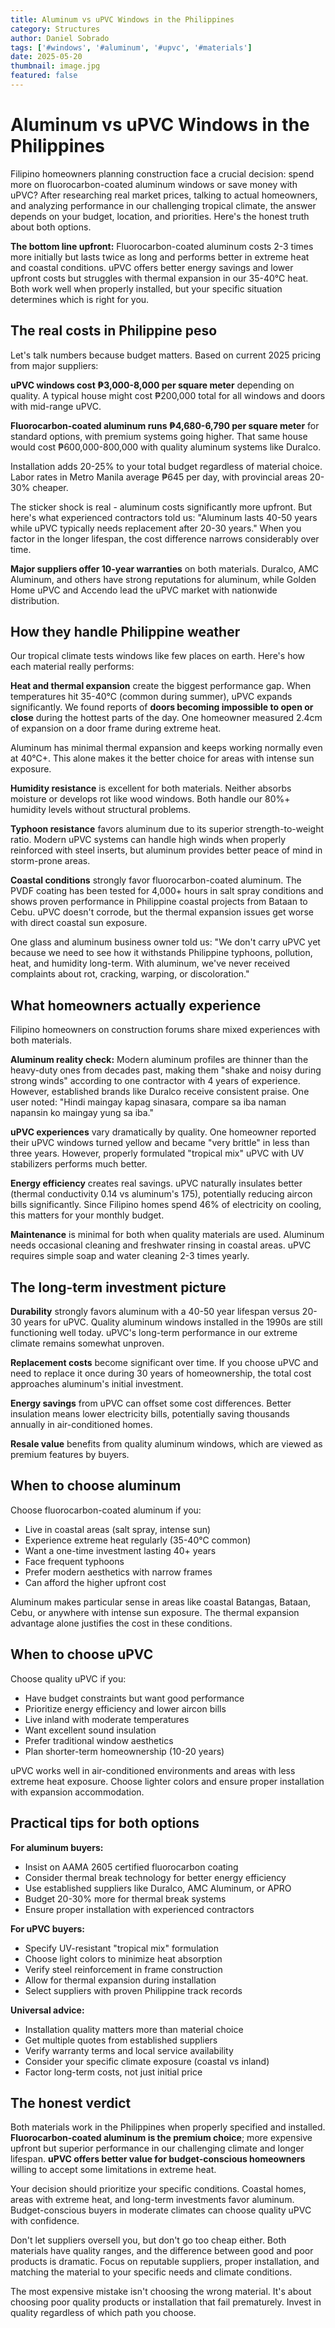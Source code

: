 ```yaml
---
title: Aluminum vs uPVC Windows in the Philippines
category: Structures
author: Daniel Sobrado
tags: ['#windows', '#aluminum', '#upvc', '#materials']
date: 2025-05-20
thumbnail: image.jpg
featured: false
---
```


# Aluminum vs uPVC Windows in the Philippines

Filipino homeowners planning construction face a crucial decision: spend more on fluorocarbon-coated aluminum windows or save money with uPVC? After researching real market prices, talking to actual homeowners, and analyzing performance in our challenging tropical climate, the answer depends on your budget, location, and priorities. Here's the honest truth about both options.

**The bottom line upfront:** Fluorocarbon-coated aluminum costs 2-3 times more initially but lasts twice as long and performs better in extreme heat and coastal conditions. uPVC offers better energy savings and lower upfront costs but struggles with thermal expansion in our 35-40°C heat. Both work well when properly installed, but your specific situation determines which is right for you.

## The real costs in Philippine peso

Let's talk numbers because budget matters. Based on current 2025 pricing from major suppliers:

**uPVC windows cost ₱3,000-8,000 per square meter** depending on quality. A typical house might cost ₱200,000 total for all windows and doors with mid-range uPVC.

**Fluorocarbon-coated aluminum runs ₱4,680-6,790 per square meter** for standard options, with premium systems going higher. That same house would cost ₱600,000-800,000 with quality aluminum systems like Duralco.

Installation adds 20-25% to your total budget regardless of material choice. Labor rates in Metro Manila average ₱645 per day, with provincial areas 20-30% cheaper.

The sticker shock is real - aluminum costs significantly more upfront. But here's what experienced contractors told us: "Aluminum lasts 40-50 years while uPVC typically needs replacement after 20-30 years." When you factor in the longer lifespan, the cost difference narrows considerably over time.

**Major suppliers offer 10-year warranties** on both materials. Duralco, AMC Aluminum, and others have strong reputations for aluminum, while Golden Home uPVC and Accendo lead the uPVC market with nationwide distribution.

## How they handle Philippine weather

Our tropical climate tests windows like few places on earth. Here's how each material really performs:

**Heat and thermal expansion** create the biggest performance gap. When temperatures hit 35-40°C (common during summer), uPVC expands significantly. We found reports of **doors becoming impossible to open or close** during the hottest parts of the day. One homeowner measured 2.4cm of expansion on a door frame during extreme heat.

Aluminum has minimal thermal expansion and keeps working normally even at 40°C+. This alone makes it the better choice for areas with intense sun exposure.

**Humidity resistance** is excellent for both materials. Neither absorbs moisture or develops rot like wood windows. Both handle our 80%+ humidity levels without structural problems.

**Typhoon resistance** favors aluminum due to its superior strength-to-weight ratio. Modern uPVC systems can handle high winds when properly reinforced with steel inserts, but aluminum provides better peace of mind in storm-prone areas.

**Coastal conditions** strongly favor fluorocarbon-coated aluminum. The PVDF coating has been tested for 4,000+ hours in salt spray conditions and shows proven performance in Philippine coastal projects from Bataan to Cebu. uPVC doesn't corrode, but the thermal expansion issues get worse with direct coastal sun exposure.

One glass and aluminum business owner told us: "We don't carry uPVC yet because we need to see how it withstands Philippine typhoons, pollution, heat, and humidity long-term. With aluminum, we've never received complaints about rot, cracking, warping, or discoloration."

## What homeowners actually experience

Filipino homeowners on construction forums share mixed experiences with both materials.

**Aluminum reality check:** Modern aluminum profiles are thinner than the heavy-duty ones from decades past, making them "shake and noisy during strong winds" according to one contractor with 4 years of experience. However, established brands like Duralco receive consistent praise. One user noted: "Hindi maingay kapag sinasara, compare sa iba naman napansin ko maingay yung sa iba."

**uPVC experiences** vary dramatically by quality. One homeowner reported their uPVC windows turned yellow and became "very brittle" in less than three years. However, properly formulated "tropical mix" uPVC with UV stabilizers performs much better.

**Energy efficiency** creates real savings. uPVC naturally insulates better (thermal conductivity 0.14 vs aluminum's 175), potentially reducing aircon bills significantly. Since Filipino homes spend 46% of electricity on cooling, this matters for your monthly budget.

**Maintenance** is minimal for both when quality materials are used. Aluminum needs occasional cleaning and freshwater rinsing in coastal areas. uPVC requires simple soap and water cleaning 2-3 times yearly.

## The long-term investment picture

**Durability** strongly favors aluminum with a 40-50 year lifespan versus 20-30 years for uPVC. Quality aluminum windows installed in the 1990s are still functioning well today. uPVC's long-term performance in our extreme climate remains somewhat unproven.

**Replacement costs** become significant over time. If you choose uPVC and need to replace it once during 30 years of homeownership, the total cost approaches aluminum's initial investment.

**Energy savings** from uPVC can offset some cost differences. Better insulation means lower electricity bills, potentially saving thousands annually in air-conditioned homes.

**Resale value** benefits from quality aluminum windows, which are viewed as premium features by buyers.

## When to choose aluminum

Choose fluorocarbon-coated aluminum if you:
- Live in coastal areas (salt spray, intense sun)
- Experience extreme heat regularly (35-40°C common)
- Want a one-time investment lasting 40+ years  
- Face frequent typhoons
- Prefer modern aesthetics with narrow frames
- Can afford the higher upfront cost

Aluminum makes particular sense in areas like coastal Batangas, Bataan, Cebu, or anywhere with intense sun exposure. The thermal expansion advantage alone justifies the cost in these conditions.

## When to choose uPVC

Choose quality uPVC if you:
- Have budget constraints but want good performance
- Prioritize energy efficiency and lower aircon bills
- Live inland with moderate temperatures
- Want excellent sound insulation
- Prefer traditional window aesthetics
- Plan shorter-term homeownership (10-20 years)

uPVC works well in air-conditioned environments and areas with less extreme heat exposure. Choose lighter colors and ensure proper installation with expansion accommodation.

## Practical tips for both options

**For aluminum buyers:**
- Insist on AAMA 2605 certified fluorocarbon coating
- Consider thermal break technology for better energy efficiency
- Use established suppliers like Duralco, AMC Aluminum, or APRO
- Budget 20-30% more for thermal break systems
- Ensure proper installation with experienced contractors

**For uPVC buyers:**
- Specify UV-resistant "tropical mix" formulation
- Choose light colors to minimize heat absorption
- Verify steel reinforcement in frame construction
- Allow for thermal expansion during installation
- Select suppliers with proven Philippine track records

**Universal advice:**
- Installation quality matters more than material choice
- Get multiple quotes from established suppliers
- Verify warranty terms and local service availability
- Consider your specific climate exposure (coastal vs inland)
- Factor long-term costs, not just initial price

## The honest verdict

Both materials work in the Philippines when properly specified and installed. **Fluorocarbon-coated aluminum is the premium choice**; more expensive upfront but superior performance in our challenging climate and longer lifespan. **uPVC offers better value for budget-conscious homeowners** willing to accept some limitations in extreme heat.

Your decision should prioritize your specific conditions. Coastal homes, areas with extreme heat, and long-term investments favor aluminum. Budget-conscious buyers in moderate climates can choose quality uPVC with confidence.

Don't let suppliers oversell you, but don't go too cheap either. Both materials have quality ranges, and the difference between good and poor products is dramatic. Focus on reputable suppliers, proper installation, and matching the material to your specific needs and climate conditions.

The most expensive mistake isn't choosing the wrong material. It's about choosing poor quality products or installation that fail prematurely. Invest in quality regardless of which path you choose.